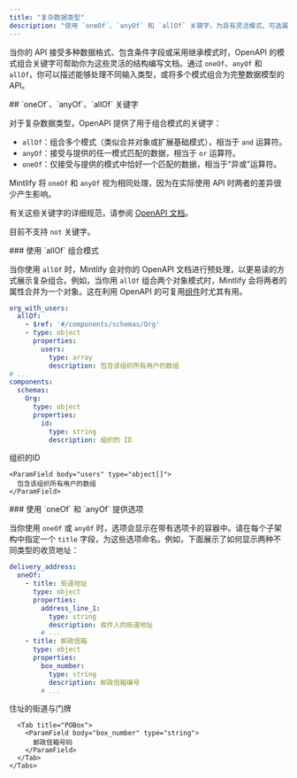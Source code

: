 ```yaml
---
title: "复杂数据类型"
description: "使用 `oneOf`、`anyOf` 和 `allOf` 关键字，为具有灵活模式、可选属性和多种数据格式的 API 建模与描述"
---
```


当你的 API 接受多种数据格式、包含条件字段或采用继承模式时，OpenAPI 的模式组合关键字可帮助你为这些灵活的结构编写文档。通过 `oneOf`、`anyOf` 和 `allOf`，你可以描述能够处理不同输入类型，或将多个模式组合为完整数据模型的 API。



<div id="oneof-anyof-allof-keywords">
  ## `oneOf`、`anyOf`、`allOf` 关键字
</div>

对于复杂数据类型，OpenAPI 提供了用于组合模式的关键字：

* `allOf`：组合多个模式（类似合并对象或扩展基础模式），相当于 `and` 运算符。
* `anyOf`：接受与提供的任一模式匹配的数据，相当于 `or` 运算符。
* `oneOf`：仅接受与提供的模式中恰好一个匹配的数据，相当于“异或”运算符。

<Warning>Mintlify 将 `oneOf` 和 `anyOf` 视为相同处理，因为在实际使用 API 时两者的差异很少产生影响。</Warning>

有关这些关键字的详细规范，请参阅 [OpenAPI 文档](https://swagger.io/docs/specification/data-models/oneof-anyof-allof-not/)。

<Info>目前不支持 `not` 关键字。</Info>

<div id="combining-schemas-with-allof">
  ### 使用 `allOf` 组合模式
</div>

当你使用 `allOf` 时，Mintlify 会对你的 OpenAPI 文档进行预处理，以更易读的方式展示复杂组合。例如，当你用 `allOf` 组合两个对象模式时，Mintlify 会将两者的属性合并为一个对象。这在利用 OpenAPI 的可复用[组件](https://swagger.io/docs/specification/components/)时尤其有用。

```yaml
org_with_users:
  allOf:
    - $ref: '#/components/schemas/Org'
    - type: object
      properties:
        users:
          type: array
          description: 包含该组织所有用户的数组
# ...
components:
  schemas:
    Org:
      type: object
      properties:
        id:
          type: string
          description: 组织的 ID
```

<ParamField body="org_with_users" type="object">
  <Expandable>
    <ParamField body="id" type="string">
      组织的ID
    </ParamField>

    <ParamField body="users" type="object[]">
      包含该组织所有用户的数组
    </ParamField>
  </Expandable>
</ParamField>

<div id="providing-options-with-oneof-and-anyof">
  ### 使用 `oneOf` 和 `anyOf` 提供选项
</div>

当你使用 `oneOf` 或 `anyOf` 时，选项会显示在带有选项卡的容器中。请在每个子架构中指定一个 `title` 字段，为这些选项命名。例如，下面展示了如何显示两种不同类型的收货地址：

```yaml
delivery_address:
  oneOf:
    - title: 街道地址
      type: object
      properties:
        address_line_1:
          type: string
          description: 收件人的街道地址
        # ...
    - title: 邮政信箱
      type: object
      properties:
        box_number:
          type: string
          description: 邮政信箱编号
        # ...
```

<ParamField body="delivery_address" type="object">
  <div className="mt-4 rounded-xl border border-gray-100 px-4 pb-4 pt-2 dark:border-white/10">
    <Tabs>
      <Tab title="StreetAddress">
        <ParamField body="address_line_1" type="string">
          住址的街道与门牌
        </ParamField>
      </Tab>

      <Tab title="POBox">
        <ParamField body="box_number" type="string">
          邮政信箱号码
        </ParamField>
      </Tab>
    </Tabs>
  </div>
</ParamField>
